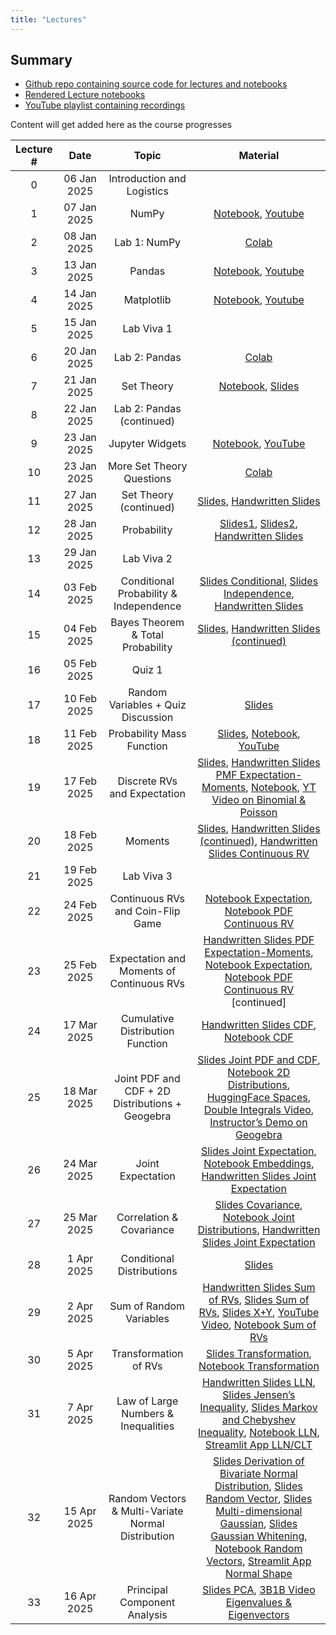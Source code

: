 ```yaml
---
title: "Lectures"
---
```


::: {.callout-tip}
## Summary

* [Github repo containing source code for lectures and notebooks](https://github.com/nipunbatra/psdv-teaching)
* [Rendered Lecture notebooks](https://nipunbatra.github.io/psdv-teaching/notebooks.html)
* [YouTube playlist containing recordings](https://www.youtube.com/watch?v=CAzR00au0T0&list=PLftoLyLEwECCTFpc8_-gV8NqG_LgdL3Uy&index=1) 

Content will get added here as the course progresses

:::


| Lecture # |    Date     | Topic          | Material | 
| :----: | :--------: | :-----------------: |:----------------------------:| 
|     0     | 06 Jan 2025 | Introduction and Logistics |  
|1| 07 Jan 2025| NumPy| <a href="https://nipunbatra.github.io/psdv-teaching/notebooks/intro-numpy.html" target="_blank">Notebook</a>, <a href="https://www.youtube.com/watch?v=CAzR00au0T0" target="_blank">Youtube</a> |
|2| 08 Jan 2025| Lab 1: NumPy| <a href="https://colab.research.google.com/drive/169vg_FV35sJ8irVXU82RrTwlR762Ph2g?usp=sharing" target="_blank">Colab</a> |
|3| 13 Jan 2025| Pandas| <a href="https://nipunbatra.github.io/psdv-teaching/notebooks/introduction-pandas.html" target="_blank">Notebook</a>, <a href="https://www.youtube.com/watch?v=iaQDhwFkAhA" target="_blank">Youtube</a> |
|4| 14 Jan 2025| Matplotlib| <a href="https://nipunbatra.github.io/psdv-teaching/notebooks/introduction-matplotlib.html" target="_blank">Notebook</a>, <a href="https://www.youtube.com/watch?v=ERu46g5EzVk" target="_blank">Youtube</a> |
|5| 15 Jan 2025| Lab Viva 1|
|6| 20 Jan 2025| Lab 2: Pandas| <a href="https://colab.research.google.com/drive/1pmt8hSfwzhp8ke3uXsGrOt4XELdoTmr1?usp=sharing" target="_blank">Colab</a> |
|7| 21 Jan 2025| Set Theory| <a href="https://nipunbatra.github.io/psdv-teaching/notebooks/set.html" target="_blank">Notebook</a>, <a href="https://probability4datascience.com/slides/Slide_2_01.pdf" target="_blank">Slides</a> |
|8| 22 Jan 2025| Lab 2: Pandas (continued)|
|9| 23 Jan 2025| Jupyter Widgets| <a href="https://nipunbatra.github.io/psdv-teaching/notebooks/widgets.html" target="_blank">Notebook</a>, <a href="https://www.youtube.com/watch?v=BJAaZaKxf00" target="_blank">YouTube</a> |
|10| 23 Jan 2025| More Set Theory Questions | <a href="https://colab.research.google.com/drive/1RrjF2VZDcst0iUgW5zrpsBy-VWUfjtkJ?usp=sharing" target="_blank">Colab</a> |
|11| 27 Jan 2025| Set Theory (continued)| <a href="https://probability4datascience.com/slides/Slide_2_01.pdf" target="_blank">Slides</a>, <a href="./slides/Set-Theory_27Jan.pdf" target="_blank">Handwritten Slides</a> |
|12| 28 Jan 2025| Probability| <a href="https://probability4datascience.com/slides/Slide_2_02.pdf" target="_blank">Slides1</a>, <a href="https://probability4datascience.com/slides/Slide_2_03.pdf" target="_blank">Slides2</a>, <a href="./slides/Probability_28Jan.pdf" target="_blank">Handwritten Slides</a> |
|13| 29 Jan 2025| Lab Viva 2|
|14| 03 Feb 2025| Conditional Probability & Independence | <a href="https://probability4datascience.com/slides/Slide_2_04.pdf" target="_blank">Slides Conditional</a>, <a href="https://probability4datascience.com/slides/Slide_2_05.pdf" target="_blank">Slides Independence</a>, <a href="./slides/Conditional_Bayes_3_4Feb.pdf" target="_blank">Handwritten Slides</a> |
|15| 04 Feb 2025| Bayes Theorem & Total Probability | <a href="https://probability4datascience.com/slides/Slide_2_06.pdf" target="_blank">Slides</a>, <a href="./slides/Conditional_Bayes_3_4Feb.pdf" target="_blank">Handwritten Slides (continued)</a> |
|16| 05 Feb 2025| Quiz 1|
|17| 10 Feb 2025| Random Variables + Quiz Discussion | <a href="https://probability4datascience.com/slides/Slide_3_01.pdf" target="_blank">Slides</a> |
|18| 11 Feb 2025| Probability Mass Function | <a href="https://probability4datascience.com/slides/Slide_3_02.pdf" target="_blank">Slides</a>, <a href="https://nipunbatra.github.io/psdv-teaching/notebooks/pmf-discrete.html" target="_blank">Notebook</a>, <a href="https://www.youtube.com/watch?v=_VU6QMC6XE0" target="_blank">YouTube</a> |
|19| 17 Feb 2025| Discrete RVs and Expectation | <a href="https://probability4datascience.com/slides/Slide_3_04.pdf" target="_blank">Slides</a>, <a href="./slides/Expectation-Moments-PMF_17_18Feb.pdf" target="_blank">Handwritten Slides PMF Expectation-Moments</a>, <a href="https://nipunbatra.github.io/psdv-teaching/notebooks/expectation.html" target="_blank">Notebook</a>, <a href="https://www.youtube.com/watch?v=sVBOSwT5K8I" target="_blank">YT Video on Binomial & Poisson</a> |
|20| 18 Feb 2025| Moments | <a href="https://probability4datascience.com/slides/Slide_3_05.pdf" target="_blank">Slides</a>, <a href="./slides/Expectation-Moments-PMF_17_18Feb.pdf" target="_blank">Handwritten Slides (continued)</a>, <a href="./slides/PDF.pdf" target="_blank">Handwritten Slides Continuous RV</a> |
|21| 19 Feb 2025| Lab Viva 3|
|22| 24 Feb 2025| Continuous RVs and Coin-Flip Game | <a href="https://nipunbatra.github.io/psdv-teaching/notebooks/expectation.html" target="_blank">Notebook Expectation</a>, <a href="https://nipunbatra.github.io/psdv-teaching/notebooks/pdf-continuous.html" target="_blank">Notebook PDF Continuous RV</a> |
|23| 25 Feb 2025| Expectation and Moments of Continuous RVs | <a href="./slides/Expectation-Moment-PDF_24_25Feb.pdf" target="_blank">Handwritten Slides PDF Expectation-Moments</a>, <a href="https://nipunbatra.github.io/psdv-teaching/notebooks/expectation.html" target="_blank">Notebook Expectation</a>, <a href="https://nipunbatra.github.io/psdv-teaching/notebooks/pdf-continuous.html" target="_blank">Notebook PDF Continuous RV</a> [continued] |
|24| 17 Mar 2025| Cumulative Distribution Function | <a href="./slides/CDF_17Mar.pdf" target="_blank">Handwritten Slides CDF</a>, <a href="https://nipunbatra.github.io/psdv-teaching/notebooks/cdf.html" target="_blank">Notebook CDF</a> |
|25| 18 Mar 2025| Joint PDF and CDF + 2D Distributions + Geogebra | <a href="https://probability4datascience.com/slides/Slide_5_01.pdf" target="_blank">Slides Joint PDF and CDF</a>, <a href="https://nipunbatra.github.io/psdv-teaching/notebooks/2d-distributions.html" target="_blank">Notebook 2D Distributions</a>, <a href="https://huggingface.co/spaces/Nipun/2d-distributions" target="_blank">HuggingFace Spaces</a>, <a href="https://www.youtube.com/watch?v=gifQWtTWqEY" target="_blank">Double Integrals Video</a>, <a href="https://www.youtube.com/watch?v=UuoVhUqWAFc" target="_blank">Instructor's Demo on Geogebra</a> |
|26| 24 Mar 2025| Joint Expectation | <a href="https://probability4datascience.com/slides/Slide_5_02.pdf" target="_blank">Slides Joint Expectation</a>, <a href="https://nipunbatra.github.io/psdv-teaching/notebooks/embeddings-angle.html" target="_blank">Notebook Embeddings</a>, <a href="./slides/JointExpectation_24_25Mar.pdf" target="_blank">Handwritten Slides Joint Expectation</a> |
|27| 25 Mar 2025| Correlation & Covariance | <a href="https://probability4datascience.com/slides/Slide_5_03.pdf" target="_blank">Slides Covariance</a>, <a href="https://nipunbatra.github.io/psdv-teaching/notebooks/joint-distribution-properties.html" target="_blank">Notebook Joint Distributions</a>, <a href="./slides/JointExpectation_24_25Mar.pdf" target="_blank">Handwritten Slides Joint Expectation</a> |
|28| 1 Apr 2025| Conditional Distributions | <a href="./slides/ConditionalDistributions_1Apr.pdf" target="_blank">Slides</a> |
|29| 2 Apr 2025| Sum of Random Variables | <a href="./slides/SumRandomVariables_2Apr.pdf" target="_blank">Handwritten Slides Sum of RVs</a>, <a href="https://probability4datascience.com/slides/Slide_5_06.pdf" target="_blank">Slides Sum of RVs</a>, <a href="https://probability4datascience.com/slides/Slide_5_07.pdf" target="_blank">Slides X+Y</a>, <a href="https://www.youtube.com/watch?v=IaSGqQa5O-M" target="_blank">YouTube Video</a>, <a href="https://nipunbatra.github.io/psdv-teaching/notebooks/sum-random-vars.html" target="_blank">Notebook Sum of RVs</a> |
|30| 5 Apr 2025| Transformation of RVs | <a href="./slides/Transformation_of_Random_Variables.pdf" target="_blank">Slides Transformation</a>, <a href="./slides/transformation.ipynb" target="_blank">Notebook Transformation</a> |
|31| 7 Apr 2025| Law of Large Numbers & Inequalities | <a href="./slides/LLN-CLT_7Apr.pdf" target="_blank">Handwritten Slides LLN</a>, <a href="https://probability4datascience.com/slides/Slide_6_03.pdf" target="_blank">Slides Jensen's Inequality</a>, <a href="https://probability4datascience.com/slides/Slide_6_04.pdf" target="_blank">Slides Markov and Chebyshev Inequality</a>, <a href="https://nipunbatra.github.io/psdv-teaching/notebooks/law-large-numbers.html" target="_blank">Notebook LLN</a>, <a href="https://github.com/nipunbatra/psdv-teaching/blob/main/apps/lln-clt.py" target="_blank">Streamlit App LLN/CLT</a> |
|32| 15 Apr 2025| Random Vectors & Multi-Variate Normal Distribution | <a href="https://nipunbatra.github.io/psdv-teaching/slides/bivariate-derivation.pdf" target="_blank">Slides Derivation of Bivariate Normal Distribution</a>, <a href="https://probability4datascience.com/slides/Slide_5_08.pdf" target="_blank">Slides Random Vector</a>, <a href="https://probability4datascience.com/slides/Slide_5_09.pdf" target="_blank">Slides Multi-dimensional Gaussian</a>, <a href="https://probability4datascience.com/slides/Slide_5_10.pdf" target="_blank">Slides Gaussian Whitening</a>, <a href="https://nipunbatra.github.io/psdv-teaching/notebooks/random-vector.html" target="_blank">Notebook Random Vectors</a>, <a href="https://github.com/nipunbatra/psdv-teaching/blob/main/apps/normal-shape.py" target="_blank">Streamlit App Normal Shape</a> |
|33| 16 Apr 2025| Principal Component Analysis | <a href="./slides/PSDV_PCA_16Apr.pdf" target="_blank">Slides PCA</a>, <a href="https://youtu.be/PFDu9oVAE-g?si=a5tyEMpMRSwCt8be" target="_blank">3B1B Video Eigenvalues & Eigenvectors</a> |